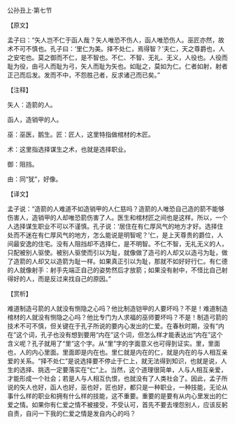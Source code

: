 

公孙丑上·第七节

【原文】

孟子曰：“矢人岂不仁于函人哉？矢人唯恐不伤人，函人唯恐伤人。巫匠亦然，故术不可不慎也。孔子曰：‘里仁为美。择不处仁，焉得智？’夫仁，天之尊爵也，人之安宅也。莫之御而不仁，是不智也。不仁、不智、无礼、无义，人役也。人役而耻为役，由弓人而耻为弓，矢人而耻为矢也。如耻之，莫如为仁。仁者如射，射者正己而后发。发而不中，不怨胜己者，反求诸己而已矣。”

【注释】

矢人：造箭的人。

函人，造销甲的人。

巫：巫医，鹅生。匠：匠人，这里特指做棺材的木匠。

术：这里指选择谋生之术，也就是选择职业。

御：阻挡。

由：同“犹”，好像。

【译文】

孟子说：“造箭的人难道不如造销甲的人仁慈吗？造箭的人唯恐自己造的箭不能够伤害人，造销甲的人却唯恐箭伤害了人。医生和棺材匠之间也是这样。所以，一个人选择谋生职业不可以不谨慎。孔子说：‘居住在有仁厚风气的地方才好。选择住处而不迷在有仁厚风气的地方，怎么能说是明智呢？’仁，是上天尊贵的爵位，人间最安逸的住宅。没有人阻挡却不选择仁，是不明智。不仁不智，无礼无义的人，只配被别人驱使。被别人驱使而引以为耻，就像做了造弓的人却又以造弓为耻，做了造箭的人却又以造箭为耻一样。如果真正引以为耻，那就不如好好行仁。有仁德的人就像射手：射手先端正自己的姿势然后才放箭；如果没有射中，不怪比自己射得好的人，而是反过来找自己的原因。”

【赏析】

难道制造弓箭的人就没有恻隐之心吗？他比制造铠甲的人要坏吗？不是！难道制造棺材的人就没有恻隐之心吗？他比专门为人求福的巫师要坏吗？不是！制造弓箭的技术不可不慎，但关键在于孔子所说的要内心发出的仁爱。在春秋时期，没有“内在”这个词，孔子也没有想到要用“内在”这个词，但怎么样才能表达出“内在”这个含义呢？孔子就用了“里”这个字。从“里”字的字面意义也可得到证实。里，里面也，人的内心里面。里面即是内在也。里仁就是内在的仁，就是内在的与人相互亲爱的关系。“择不处仁”是说选择要不停止于仁上，就无法得到知识，也就是说，人生的选择、挑选一定要落实在“仁”上。当然，这个道理很简单，人与人相互亲爱，才能形成一个社会；若是人与人相互仇恨，也就没有了人类社会了。因此，孟子所说的矢人也好，函人也好，巫也好，匠也好，都只是一种职业，一种技能，无论从事什么样的职业和拥有什么样的技能，这不重要。重要的是要有从内心里发出的仁爱之情。如果你有仁爱之情不被接受，不受认可，首先不要去埋怨别人，应该反躬自责，自问一下我的仁爱之情是发自内心的吗？


